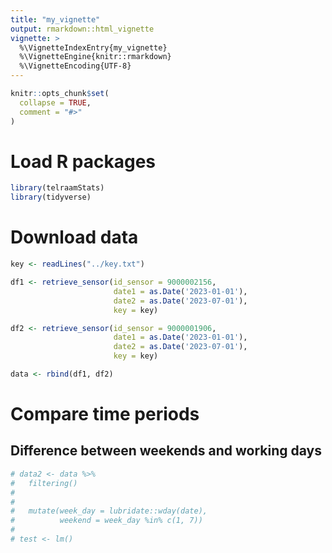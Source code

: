```yaml
---
title: "my_vignette"
output: rmarkdown::html_vignette
vignette: >
  %\VignetteIndexEntry{my_vignette}
  %\VignetteEngine{knitr::rmarkdown}
  %\VignetteEncoding{UTF-8}
---
```


```r
knitr::opts_chunk$set(
  collapse = TRUE,
  comment = "#>"
)
```

# Load R packages

```r
library(telraamStats)
library(tidyverse)
```

# Download data

```r
key <- readLines("../key.txt")

df1 <- retrieve_sensor(id_sensor = 9000002156,
                       date1 = as.Date('2023-01-01'), 
                       date2 = as.Date('2023-07-01'),
                       key = key)

df2 <- retrieve_sensor(id_sensor = 9000001906,
                       date1 = as.Date('2023-01-01'), 
                       date2 = as.Date('2023-07-01'),
                       key = key)

data <- rbind(df1, df2)
```

# Compare time periods

## Difference between weekends and working days

```r
# data2 <- data %>% 
#   filtering()
#   
#   
#   mutate(week_day = lubridate::wday(date),
#          weekend = week_day %in% c(1, 7))
#   
# test <- lm()
```

